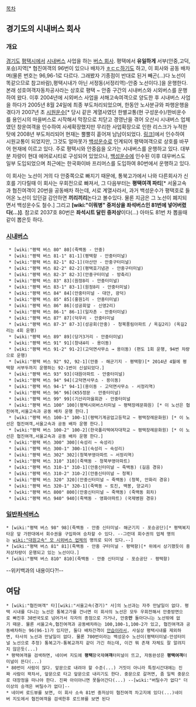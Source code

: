 [[목차]]

== 경기도의 시내버스 회사 ==
=== 개요 ===
[[경기도]] [[평택시]]에서 [[시내버스]] 사업을 하는 [[버스 회사]]. 평택에서 '''유일하게''' 서부(안중,고덕,포승)지역[* 협진여객의 96번이 있으나 배차가 [[ㅎㄷㄷ]]하기도 하고, 이 회사와 공동 배차며(물론 번호는 96,96-1로 다르다. 그래봤자 기종점이 반대로 된거 빼곤(...)다 노선이 똑같으므로 참고바람),평택시내가 아닌 서정동(서정리역)-안중 노선이다.]을 운행한다. 본래 성호여객자동차공사라는 상호로 평택 ~ 안중 구간의 시내버스와 시외버스를 운행하여 왔다. 이후 2004년에 시외버스 사업을 서해고속여객으로 양도한 후 시내버스 사업을 하다가 2005년 8월 24일에 최종 부도처리되었으며, 한동안 노사분규와 파행운행을 겪다가 2007년 초 [[오산교통|시원운수]][* 당시 같은 계열사였던 한별교통(현 구성운수)/한비운수를 용인시의 마을버스로 시작해서 막장으로 치닫고 경영난을 겪어 오산시 시내버스 업체였던 창운여객을 인수하여 사세확장했지만 무리한 사업확장으로 인한 리스크가 누적한 탓에 2008년 부도처리되어 현재는 뿔뿔히 흩어져 남남이되었다. [[http://www.kgnews.co.kr/news/articleView.html?idxno=133000|링크]]]에서 인수하여 시원교통이 되었지만, 그것도 얼마못가 [[백성운수]]로 인계되어 평택여객으로 상호를 바꾸어 현재에 이르고 있다. 주로 평택시와 안중읍을 오가는 시내버스를 운행하고 있다. 대부분 차량이 현대 에어로시티로 구성되어 있었으나, [[백성운수]]에 인수된 이후 대우버스도 일부 도입되었으며 최근에는 한국화이바 프리머스를 도입하여 80번에서 운행하고 있다.

이 회사는 노선이 거의 다 안중쪽으로 빠지기 때문에, 통북고가에서 나와 다른회사가 신호를 기다릴때 이 회사는 우회전으로 빠져서, 그 다음부터는 '''평택여객 파티'''[* 서울고속과 협진여객이 20번을 공동배차 하는데, 서로 계열사라서, 과거 백성운수가 평택호로 들어온 노선이 있던걸 감안하면 '''끼리끼리'''논다고 볼수있다. 물론 지금은 그 노선이 폐지되면서 백성운수도 철수.] 그리고 '''[wiki:"이뭐병" 중저상을 좌석버스인 81번에 넣어버렸다(...)]'''. 참고로 2037호 80번은 '''좌석시트 달린 중저상'''이다(...) 아마도 81번 차 뽑을때 같이 뽑은듯 하다.

=== [[시내버스]] ===
  * [wiki:"평택 버스 80" 80](죽백동 - 안중)
  * [wiki:"평택 버스 81-1" 81-1](평택항 - 안중터미널)
  * [wiki:"평택 버스 82-1" 82-1](아산만 - 안중구터미널)
  * [wiki:"평택 버스 82-2" 82-2](평택호기념관 - 안중구터미널)
  * [wiki:"평택 버스 82-3" 82-3](안중구터미널 - 방축리)
  * [wiki:"평택 버스 83" 83](원정8리 - 안중터미널)
  * [wiki:"평택 버스 83-1" 83-1](원정8리 - 안중터미널)
  * [wiki:"평택 버스 84" 84](안중터미널 - 대안, 광덕)
  * [wiki:"평택 버스 85" 85](홍원1리 - 안중터미널)
  * [wiki:"평택 버스 86" 86](성공회앞 - 신영2리)
  * [wiki:"평택 버스 86-1" 86-1](일자촌 - 안중터미널)
  * [wiki:"평택 버스 87" 87](덕우리 - 안중터미널
  * [wiki:"평택 버스 87-3" 87-3](성공회(안중) - 청북풍림아파트 / 옥길2리) (옥길2리는 4회 운행)
  * [wiki:"평택 버스 89" 89](당거3거리 - 안중터미널)
  * [wiki:"평택 버스 91" 91](창내4리 - 용이동)
  * [wiki:"평택 버스 91-2" 91-2](고덕면사무소 → 용이동) (편도 1회 운행, 94번 차량으로 운행)
  * [wiki:"평택 버스 92" 92, 92-1](안중 - 해군기지 - 평택항)[* 2014년 4월에 평택항 서부두까지 운행하는 92-1번이 신설되었다.]
  * [wiki:"평택 버스 93" 93](대원아파트 - 안중터미널)
  * [wiki:"평택 버스 94" 94](고덕면사무소 - 용이동)
  * [wiki:"평택 버스 94-1" 94-1](용이동 - 고덕면사무소 - 서정리역)
  * [wiki:"평택 버스 96" 96](K55정문 - 안중터미널)
  * [wiki:"평택 버스 99" 99](기산리마을회관 - 안중터미널
  * [wiki:"평택 버스 100" 100](평택시외버스터미널 ~ 평택장례문화원) [* 이 노선은 협진여객,서울고속과 공동 배차 운행 한다.]
  * [wiki:"평택 버스 100-1" 100-1](평택기계공업고등학교 ~ 평택장례문화원) [* 이 노선은 협진여객,서울고속과 공동 배차 운행 한다.]
  * [wiki:"평택 버스 100-2" 100-2](한국폴리텍여자대학교 ~ 평택장례문화원) [* 이 노선은 협진여객,서울고속과 공동 배차 운행 한다.]
  * [wiki:"평택 버스 300" 300](숙성리 ~ 숙성리)
  * [wiki:"평택 버스 300-1" 300-1](숙성리 ~ 숙성리)
  * [wiki:"평택 버스 302" 302](청북부영아파트 ~ 서정리역)
  * [wiki:"평택 버스 310" 310](죽백동 - 청북부영아파트)
  * [wiki:"평택 버스 310-1" 310-1](안중신터미널 ~ 죽백동) (길음 경유)
  * [wiki:"평택 버스 310-2" 310-2](안중신터미널 ~ 청북)
  * [wiki:"평택 버스 320" 320](안중신터미널 ~ 죽백동) (청북, 안화리 경유)
  * [wiki:"평택 버스 320-1" 320-1](죽백동 ~ 토진, 백봉, 양교리)
  * [wiki:"평택 버스 800" 800](안중신터미널 ~ 죽백동) (죽백동 회차)
  * [wiki:"평택 버스 940" 940](죽백동 - 영화아파트) (국제병원 경유)

=== [[일반좌석버스]] ===
 * [wiki:"평택 버스 98" 98](죽백동 - 안중 신터미널- 해군기지 - 포승공단)[* 평택복지타운 앞 가판대에서 회수권을 구입하여 승차할 수 있다. --그런데 회수권의 업체 명의는 [[wiki:"대원고속" 모 시외버스 업체]]의 명의로 되어 있다.--]
 * [wiki:"평택 버스 81" 81](죽백동 - 안중 구터미널 - 평택항)[* 위에서 상기했듯이 중저상차량이 운행되고 있는 노선이다.]
 * [wiki:"평택 버스 810" 810](죽백동 - 안중 신터미널 - 포승공단 - 평택항)
--위키백과의 내용이다?!--

== 여담 ==
 * [wiki:"협진여객" 타][wiki:"서울고속(경기)" 사]의 노선과는 자주 만날일이 없다. 평택 시내를 다니는 노선은 통복고가를 건너면 이 회사의 노선은 모두 우회전해서 안중방면으로 빠진후 38번국도로 넘어가서 각자의 종점으로 가거나, 안중'''만''' 돌아다니는 노선밖에 없기 때문. 물론 서울고속,협진여객과 공동배차하는 100,100-1,100-2가 있고, 협진여객과 공동배차하는 96(96-1)가 있지만, 둘다 배차간격이 [[안습]]이라서, 사실상 평택시내를 제외하면, 타사의 노선과 만날일이 없다. 물론 700번이라는 백성운수 노선이(평택터미널-안성터미널 노선으로 추정) 통복고가-통복교까지 같이 가긴 하는데, 이건 뭐 존재 자체도 잘 알려지지 않은듯(...)
 * 평택여객을 검색하면, 네이버 지도에 '''평택'''항국제'''여객'''터미널이 뜨고, 자동완성은 '''평택여객'''터미널이 뜬다(...)
 * 80번이 사람이 많다. 앞문으로 내려야 할 수준(...) 거짓이 아니라 특정시간대에는 진짜 사람이 꽉차서, 앞문으로 타고 앞문으로 내리기도 한다. 중문으로 갈꺼면, 좀 일찍 중문으로 대장정을 떠나야 한다. 진짜 아이아니면 못들어간다(...) --[wiki:"버틸수가 없다" 더이상의 승객은 버틸수가 없다]--
 * 네이버 로드뷰를 보면, 이 회사 소속 81번 중저상이 협진여객 차고지에 있다(...)네이버 지도에서 협진여객을 검색한후 로드뷰를 보면 된다
